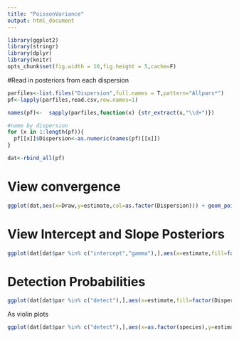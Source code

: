 ```yaml
---
title: "PoissonVariance"
output: html_document
---
```



```r
library(ggplot2)
library(stringr)
library(dplyr)
library(knitr)
opts_chunk$set(fig.width = 10,fig.height = 5,cache=F)
```

#Read in posteriors from each dispersion

```r
parfiles<-list.files("Dispersion",full.names = T,pattern="Allpars*")
pf<-lapply(parfiles,read.csv,row.names=1)

names(pf)<-  sapply(parfiles,function(x) {str_extract(x,"\\d+")})

#name by dispersion
for (x in 1:length(pf)){
  pf[[x]]$Dispersion<-as.numeric(names(pf)[[x]])
}

dat<-rbind_all(pf)
```

# View convergence

```r
ggplot(dat,aes(x=Draw,y=estimate,col=as.factor(Dispersion))) + geom_point() + facet_wrap(~par,ncol=2,scales="free")
```

# View Intercept and Slope Posteriors

```r
ggplot(dat[dat$par %in% c("intercept","gamma"),],aes(x=estimate,fill=factor(Dispersion))) + geom_histogram() + facet_wrap(~par,scales="free") + theme_bw() + labs(fill="NB Dispersion")
```

# Detection Probabilities

```r
ggplot(dat[dat$par %in% c("detect"),],aes(x=estimate,fill=factor(Dispersion))) + geom_histogram() + facet_wrap(~species,scales="free") + labs(fill="NB Dispersion")
```

As violin plots
```r
ggplot(dat[dat$par %in% c("detect"),],aes(x=as.factor(species),y=estimate,fill=factor(Dispersion))) + geom_violin() + labs(fill="NB Dispersion")
```

#